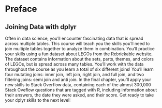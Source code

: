 # Preface {.unnumbered}

## Joining Data with dplyr {.unnumbered}

Often in data science, you'll encounter fascinating data that is spread 
across multiple tables. This course will teach you the skills you'll 
need to join multiple tables together to analyze them in combination. 
You'll practice your skills using a fun dataset about LEGOs from the Rebrickable website. The dataset contains information about the sets,
parts, themes, and colors of LEGOs, but is spread across many tables.
You'll work with the data throughout the course as you learn a total of 
six different joins! You'll learn four mutating joins: inner join, left
join, right join, and full join, and two filtering joins: semi join and 
anti join. In the final chapter, you'll apply your new skills to Stack 
Overflow data, containing each of the almost 300,000 Stack Oveflow 
questions that are tagged with R, including information about their 
answers, the date they were asked, and their score. Get ready to take 
your dplyr skills to the next level!
